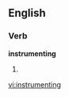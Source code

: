 
==English==

===Verb===
'''instrumenting'''

# {{present participle of|[[instrument]]}}

[[vi:instrumenting]]